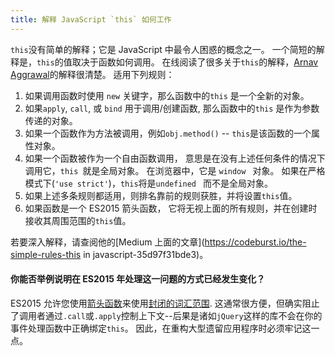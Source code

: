 ```yaml
---
title: 解释 JavaScript `this` 如何工作
---
```


`this`没有简单的解释；它是 JavaScript 中最令人困惑的概念之一。 一个简短的解释是，`this`的值取决于函数如何调用。 在线阅读了很多关于`this`的解释，[Arnav Aggrawal](https://med.com/@arnav_aggarwal)的解释很清楚。 适用下列规则：

1.  如果调用函数时使用 `new` 关键字，那么函数中的`this` 是一个全新的对象。
2.  如果`apply`, `call`, 或 `bind` 用于调用/创建函数, 那么函数中的`this` 是作为参数传递的对象。
3.  如果一个函数作为方法被调用，例如`obj.method()` -- `this`是该函数的一个属性对象。
4.  如果一个函数被作为一个自由函数调用， 意思是在没有上述任何条件的情况下调用它，`this `就是全局对象。 在浏览器中，它是 `window ` 对象。 如果在严格模式下(`'use strict'`)，`this`将是`undefined ` 而不是全局对象。
5.  如果上述多条规则都适用，则排名靠前的规则获胜，并将设置`this`值。
6.  如果函数是一个 ES2015 箭头函数， 它将无视上面的所有规则，并在创建时接收其周围范围的`this`值。

若要深入解释，请查阅他的[Medium 上面的文章]\(https://codeburst.io/the-simple-rules-this in javascript-35d97f31bde3)。

#### 你能否举例说明在 ES2015 年处理这一问题的方式已经发生变化？

ES2015 允许您使用[箭头函数](http://2ality.com/2017/12/alternate-this.html#arrow-functions)来使用[封闭的词汇范围](https://developer.mozilla.org/en-US/docs/Web/JavaScript/Reference/Functions/Arrow_functions#No_separate_this). 这通常很方便，但确实阻止了调用者通过`.call`或`.apply`控制上下文--后果是诸如`jQuery`这样的库不会在你的事件处理函数中正确绑定`this`。 因此，在重构大型遗留应用程序时必须牢记这一点。
